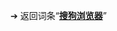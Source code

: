 {{LSR
| article = 搜狗浏览器
| latest release version = v4.1.1.7739
| latest release date = {{Start date and age|2013|04|22}}
}}
<noinclude>
➔ 返回词条“'''[[搜狗浏览器]]'''”
</noinclude>